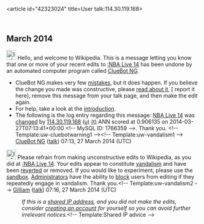 <article id="42323024" title=User talk:114.30.119.168>
	<talkpage id="42323024" title="User talk:114.30.119.168">


== March 2014 ==
[[File:Information.svg|left|25px|alt=|link=]] Hello, and welcome to Wikipedia. This is a message letting you know that one or more of your recent edits to [[:NBA Live 14]] has been undone by an automated computer program called [[User:ClueBot NG|ClueBot NG]].
{{clear}}
* ClueBot NG makes very few [[User:ClueBot NG#Information About False Positives|mistakes]], but it does happen. If you believe the change you made was constructive, please [[User:ClueBot NG#Information About False Positives|read about it]], [{{User:ClueBot NG/Warnings/FPReport|1766359}} report it here], remove this message from your talk page, and then make the edit again.
* For help, take a look at the [[Wikipedia:Introduction|introduction]].
* The following is the log entry regarding this message: [[NBA Live 14]] was [http://en.wikipedia.org/w/index.php?title=NBA+Live+14&amp;diff=601473167&amp;oldid=601454176 changed] by [[Special:Contributions/114.30.119.168|114.30.119.168]] [[User:114.30.119.168|(u)]] [[User talk:114.30.119.168|(t)]] ANN scored at 0.906135 on 2014-03-27T07:13:41+00:00 &lt;!-- MySQL ID: 1766359 --&gt;. Thank you. &lt;!-- Template:uw-cluebotwarning1 --&gt;&lt;!-- Template:uw-vandalism1 --&gt; [[User:ClueBot NG|ClueBot NG]] ([[User talk:ClueBot NG|talk]]) 07:13, 27 March 2014 (UTC)

[[File:Information orange.svg|25px|alt=Information icon]] Please refrain from making unconstructive edits to Wikipedia, as you did at [[:NBA Live 14]]. Your edits appear to constitute [[Wikipedia:Vandalism|vandalism]] and have been [[Help:Reverting|reverted]] or removed. If you would like to experiment, please use the [[Wikipedia:Sandbox|sandbox]]. [[Wikipedia:Administrators|Administrators]] have the ability to [[WP:BLOCK|block]] users from editing if they repeatedly engage in vandalism. Thank you.&lt;!-- Template:uw-vandalism2 --&gt; [[User:Gilliam|Gilliam]] ([[User talk:Gilliam|talk]]) 07:16, 27 March 2014 (UTC)
:''If this is a [[Network address translation|shared IP address]], and you did not make the edits, consider [[Wikipedia:Why create an account?|creating an account]] for yourself so you can avoid further irrelevant notices.''&lt;!-- Template:Shared IP advice --&gt;
	</talkpage>
</article>